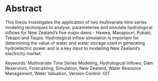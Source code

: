 # Abstract {.unnumbered}

This thesis investigates the application of two multivariate time series modeling techniques to analyse, parameterise and simulate hydrological inflows for New Zealand's five major dams - Hawea, Manapouri, Pukaki, Tekapo and Taupo. Hydrological inflow simulation is important for determining the value of water and water storage used in generating hydroelectric power and is a key input to modelling New Zealand's electricity market.

Keywords: Multivariate Time Series Modeling, Hydrological Inflows, Dam Reservoirs, Forecasting, Simulation, New Zealand, Water Resource Management, Water Valuation, Version Control. GIT


